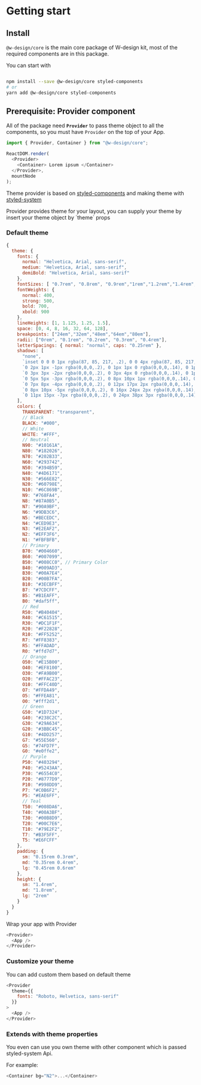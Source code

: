 # Getting start

## Install

`@w-design/core` is the main core package of W-design kit, most of the required components are in this package.

You can start with

```bash

npm install --save @w-design/core styled-components
# or
yarn add @w-design/core styled-components
```

## Prerequisite: Provider component

All of the package need **`Provider`** to pass theme object to all the components,
so you must have `Provider` on the top of your App.

```js
import { Provider, Container } from "@w-design/core";

ReactDOM.render(
  <Provider>
    <Container> Lorem ipsum </Container>
  </Provider>,
  mountNode
);
```

Theme provider is based on [styled-components](https://www.styled-components.com/) and making theme with [styled-system](http://jxnblk.com/styled-system/)

Provider provides theme for your layout, you can supply your theme by insert your theme object by \`theme\` props

### Default theme

```js
{
  theme: {
    fonts: {
      normal: "Helvetica, Arial, sans-serif",
      medium: "Helvetica, Arial, sans-serif",
      demiBold: "Helvetica, Arial, sans-serif"
    },
    fontSizes: [ "0.7rem", "0.8rem", "0.9rem","1rem","1.2rem","1.4rem","1.6rem","1.8rem","2rem"],
    fontWeights: {
      normal: 400,
      strong: 500,
      bold: 700,
      xbold: 900
    },
    lineHeights: [1, 1.125, 1.25, 1.5],
    space: [0, 4, 8, 16, 32, 64, 128],
    breakpoints: ["24em","32em","48em","64em","80em"],
    radii: ["0rem", "0.1rem", "0.2rem", "0.3rem", "0.4rem"],
    letterSpacings: { normal: "normal", caps: "0.25rem" },
    shadows: [
      "none",
      `inset 0 0 0 1px rgba(87, 85, 217, .2), 0 0 4px rgba(87, 85, 217, .2)`,
      `0 2px 1px -1px rgba(0,0,0,.2), 0 1px 1px 0 rgba(0,0,0,.14), 0 1px 3px 0 rgba(0,0,0,.12)`,
      `0 3px 3px -2px rgba(0,0,0,.2), 0 3px 4px 0 rgba(0,0,0,.14), 0 1px 8px 0 rgba(0,0,0,.12)`,
      `0 5px 5px -3px rgba(0,0,0,.2), 0 8px 10px 1px rgba(0,0,0,.14), 0 3px 14px 2px rgba(0,0,0,.12)`,
      `0 7px 8px -4px rgba(0,0,0,.2), 0 12px 17px 2px rgba(0,0,0,.14), 0 5px 22px 4px rgba(0,0,0,.12)`,
      `0 8px 10px -5px rgba(0,0,0,.2), 0 16px 24px 2px rgba(0,0,0,.14), 0 6px 30px 5px rgba(0,0,0,.12)`,
      `0 11px 15px -7px rgba(0,0,0,.2), 0 24px 38px 3px rgba(0,0,0,.14), 0 9px 46px 8px rgba(0,0,0,.12)`
    ],
    colors: {
      TRANSPARENT: "transparent",
      // Black
      BLACK: "#000",
      // White
      WHITE: "#FFF",
      // Neutral
      N90: "#10161A",
      N80: "#182026",
      N70: "#202B33",
      N60: "#293742",
      N50: "#394B59",
      N40: "#4D6171",
      N30: "#566E82",
      N20: "#60798E",
      N10: "#6C869B",
      N9: "#768FA4",
      N8: "#87A0B5",
      N7: "#90A9BF",
      N6: "#9DB3C6",
      N5: "#BECEDC",
      N4: "#CED9E3",
      N3: "#E2EAF2",
      N2: "#EFF3F6",
      N1: "#FBFBFB",
      // Primary
      B70: "#004660",
      B60: "#007099",
      B50: "#008CC0", // Primary Color
      B40: "#009AD3",
      B30: "#00A7E4",
      B20: "#00B7FA",
      B10: "#3ECBFF",
      B7: "#7CDCFF",
      B5: "#B1EAFF",
      B0: "#daf5ff",
      // Red
      R50: "#B40404",
      R40: "#C61515",
      R30: "#DC1F1F",
      R20: "#F22828",
      R10: "#FF5252",
      R7: "#FF8383",
      R5: "#FFADAD",
      R0: "#ffd7d7",
      // Orange
      O50: "#E15B00",
      O40: "#EF8100",
      O30: "#FA9B00",
      O20: "#FFAC23",
      O10: "#FFC40D",
      O7: "#FFDA49",
      O5: "#FFEA81",
      O0: "#fff2d1",
      // Green
      G50: "#1D7324",
      G40: "#238C2C",
      G30: "#29A634",
      G20: "#3BBC45",
      G10: "#4DD257",
      G7: "#55E560",
      G5: "#74FD7F",
      G0: "#e0ffe2",
      // Purple
      P50: "#403294",
      P40: "#5243AA",
      P30: "#6554C0",
      P20: "#8777D9",
      P10: "#998DD9",
      P7: "#C0B6F2",
      P5: "#EAE6FF",
      // Teal
      T50: "#008DA6",
      T40: "#00A3BF",
      T30: "#00B8D9",
      T20: "#00C7E6",
      T10: "#79E2F2",
      T7: "#B3F5FF",
      T5: "#E6FCFF"
    },
    padding: {
      sm: "0.15rem 0.3rem",
      md: "0.35rem 0.4rem",
      lg: "0.45rem 0.6rem"
    },
    height: {
      sm: "1.4rem",
      md: "1.8rem",
      lg: "2rem"
    }
  }
}
```

Wrap your app with Provider

```js
<Provider>
  <App />
</Provider>
```

### Customize your theme

You can add custom them based on default theme

```js
<Provider
  theme={{
    fonts: "Roboto, Helvetica, sans-serif"
  }}
>
  <App />
</Provider>
```

### Extends with theme properties

You even can use you own theme with other component which is passed styled-system Api.

For example:

```js
<Container bg="N2">...</Container>
```
